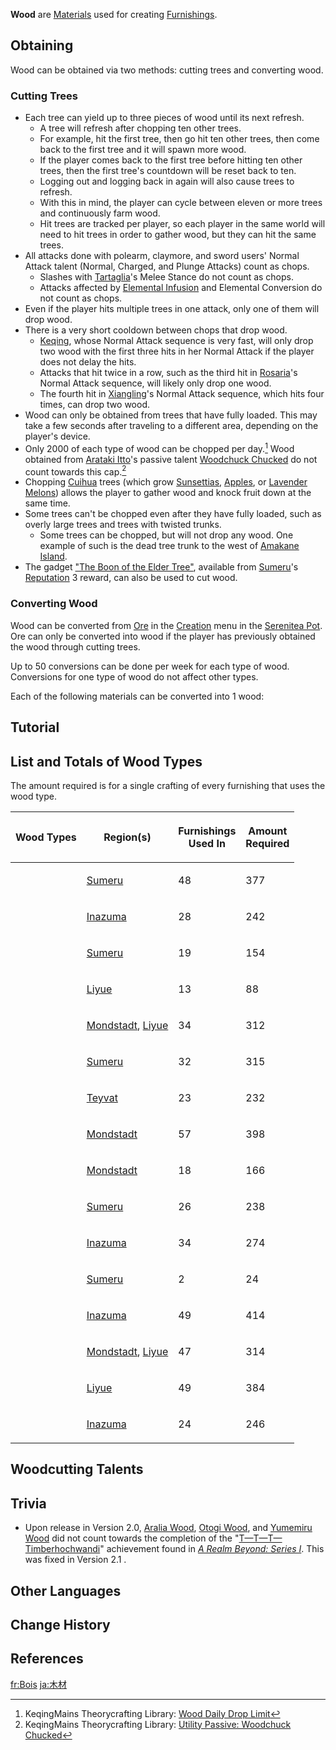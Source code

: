 {{About|the [[furnishing]] materials|the Element|Dendro#Wood Element|the [[NPC]]|Wood (NPC)}}
{{Terminology Infobox
|image        = Item Fragrant Cedar Wood.png
|type         = Item Groups
|type2        = Furnishing Materials
}}
'''Wood''' are [[Materials]] used for creating [[Furnishings]].

==Obtaining==
Wood can be obtained via two methods: cutting trees and converting wood.

===Cutting Trees===
* Each tree can yield up to three pieces of wood until its next refresh.
** A tree will refresh after chopping ten other trees.
** For example, hit the first tree, then go hit ten other trees, then come back to the first tree and it will spawn more wood.
** If the player comes back to the first tree before hitting ten other trees, then the first tree's countdown will be reset back to ten.
** Logging out and logging back in again will also cause trees to refresh.
** With this in mind, the player can cycle between eleven or more trees and continuously farm wood.
** Hit trees are tracked per player, so each player in the same world will need to hit trees in order to gather wood, but they can hit the same trees.
* All attacks done with polearm, claymore, and sword users' Normal Attack talent (Normal, Charged, and Plunge Attacks) count as chops.
** Slashes with [[Tartaglia]]'s Melee Stance do not count as chops.
** Attacks affected by [[Elemental Infusion]] and Elemental Conversion do not count as chops.
* Even if the player hits multiple trees in one attack, only one of them will drop wood.
* There is a very short cooldown between chops that drop wood.
** [[Keqing]], whose Normal Attack sequence is very fast, will only drop two wood with the first three hits in her Normal Attack if the player does not delay the hits.
** Attacks that hit twice in a row, such as the third hit in [[Rosaria]]'s Normal Attack sequence, will likely only drop one wood.
** The fourth hit in [[Xiangling]]'s Normal Attack sequence, which hits four times, can drop two wood.
* Wood can only be obtained from trees that have fully loaded. This may take a few seconds after traveling to a different area, depending on the player's device.
* Only 2000 of each type of wood can be chopped per day.<ref>KeqingMains Theorycrafting Library: [https://library.keqingmains.com/evidence/general-mechanics/resources-and-efficiency#wood-daily-drop-limit Wood Daily Drop Limit]</ref> Wood obtained from [[Arataki Itto]]'s passive talent [[Woodchuck Chucked]] do not count towards this cap.<ref>KeqingMains Theorycrafting Library: [https://library.keqingmains.com/evidence/characters/geo/arataki-itto#utility-passive-woodchuck-chucked Utility Passive: Woodchuck Chucked]</ref>
* Chopping [[Cuihua Wood|Cuihua]] trees (which grow [[Sunsettia]]s, [[Apple]]s, or [[Lavender Melon]]s) allows the player to gather wood and knock fruit down at the same time.
* Some trees can't be chopped even after they have fully loaded, such as overly large trees and trees with twisted trunks.
** Some trees can be chopped, but will not drop any wood. One example of such is the dead tree trunk to the west of [[Amakane Island]].
* The gadget [["The Boon of the Elder Tree"]], available from [[Sumeru]]'s [[Reputation]] 3 reward, can also be used to cut wood.

===Converting Wood===
Wood can be converted from [[Ore]] in the [[Creation]] menu in the [[Serenitea Pot]]. Ore can only be converted into wood if the player has previously obtained the wood through cutting trees.

Up to 50 conversions can be done per week for each type of wood. Conversions for one type of wood do not affect other types.

Each of the following materials can be converted into 1 wood:

{{Card List
|Iron Chunk*3,White Iron Chunk*2,Crystal Chunk*1,Magical Crystal Chunk*1,Amethyst Lump*1}}

==Tutorial==
{{Transclude|Tutorial/Collecting Wood}}

==List and Totals of Wood Types==
The amount required is for a single crafting of every furnishing that uses the wood type.<!-- Last updated 3.4 -->
{| class="article-table tdl1 sortable" style="text-align: center"
! Wood Types
! Region(s)
! Furnishings<br />Used In
! Amount<br />Required
|-
| {{Item|Adhigama Wood}} || [[Sumeru]] || 48 || 377
|-
| {{Item|Aralia Wood}} || [[Inazuma]] || 28 || 242
|-
| {{Item|Athel Wood}} || [[Sumeru]] || 19 || 154
|-
| {{Item|Bamboo Segment}} || [[Liyue]] || 13 || 88
|-
| {{Item|Birch Wood}} || [[Mondstadt]], [[Liyue]] || 34 || 312
|-
| {{Item|Brightwood}} || [[Sumeru]] || 32 || 315
|-
| {{Item|Cuihua Wood}} || [[Teyvat]] || 23 || 232
|-
| {{Item|Fir Wood}} || [[Mondstadt]] || 57 || 398
|-
| {{Item|Fragrant Cedar Wood}} || [[Mondstadt]] || 18 || 166
|-
| {{Item|Karmaphala Wood}} || [[Sumeru]] || 26 || 238
|-
| {{Item|Maple Wood}} || [[Inazuma]] || 34 || 274
|-
| {{Item|Mountain Date Wood}} || [[Sumeru]] || 2 || 24
|-
| {{Item|Otogi Wood}} || [[Inazuma]] || 49 || 414
|-
| {{Item|Pine Wood}} || [[Mondstadt]], [[Liyue]] || 47 || 314
|-
| {{Item|Sandbearer Wood}} || [[Liyue]] || 49 || 384
|-
| {{Item|Yumemiru Wood}} || [[Inazuma]] || 24 || 246
|}

==Woodcutting Talents==
{{Talents by Category Table|Wood Talents}}

==Trivia==
* Upon release in Version 2.0, [[Aralia Wood]], [[Otogi Wood]], and [[Yumemiru Wood]]<!--what about Maple Wood?--> did not count towards the completion of the "[[T—T—T—Timberhochwandi]]" achievement found in ''[[A Realm Beyond: Series I]]''. This was fixed in Version 2.1<!--or earlier-->.

==Other Languages==
{{Other Languages
|en      = Wood
|zhs     = 木材
|zhs_rm  = Mùcái
|zht     = 木材
|zht_rm  = Mùcái
|zh_tl   = Timber
|ja      = 木材
|ja_rm   = Mokuzai
|ja_tl   = Timber
|ko      = {{tt|목재|木材}}
|ko_rm   = Mokjae
|ko_tl   = Timber
|es      = Madera
|es_tl   = Wood
|fr      = Bois
|fr_tl   = Wood
|ru      = Древесина
|ru_tl   = Wood
|th      = วัสดุไม้
|th_rm   = Watsadu Mai
|th_tl   = Wood Material
|vi      = Gỗ
|vi_tl   = Wood
|de      = Holz
|de_tl   = Wood
|id      = Kayu
|id_tl   = Wood
|pt      = Madeira
|pt_tl   = Wood
|tr      = Kütükler
|tr_tl   = Logs
|it      = Legno
|it_tl   = 
}}

==Change History==
{{Change History|1.5}}

==References==
{{Reflist}}
[[Category:Wood| ]]

[[fr:Bois]]
[[ja:木材]]